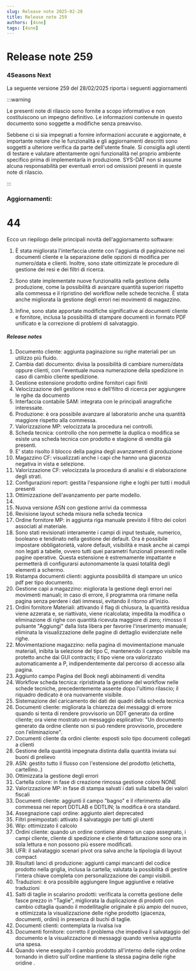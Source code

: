 ```yaml
---
slug: Release note 2025-02-28
title: Release note 259
authors: [4sne]
tags: [4sne]
---
```


# Release note 259

### 4Seasons Next

La seguente versione 259 del 28/02/2025 riporta i seguenti aggiornamenti

:::warning

Le presenti note di rilascio sono fornite a scopo informativo e non costituiscono un impegno definitivo. Le informazioni contenute in questo documento sono soggette a modifiche senza preavviso.

Sebbene ci si sia impegnati a fornire informazioni accurate e aggiornate, è importante notare che le funzionalità e gli aggiornamenti descritti sono soggetti a ulteriore verifica da parte dell'utente finale.  Si consiglia agli utenti di testare e valutare attentamente ogni funzionalità nel proprio ambiente specifico prima di implementarla in produzione.
SYS-DAT non si assume alcuna responsabilità per eventuali errori od omissioni presenti in queste note di rilascio.

:::


<!-- truncate -->

### Aggiornamenti:        

#  44

Ecco un riepilogo delle principali novità dell'aggiornamento software:

1. È stata migliorata l'interfaccia utente con l'aggiunta di paginazione nei documenti cliente e la separazione delle opzioni di modifica per numero/data e clienti. Inoltre, sono state ottimizzate le procedure di gestione dei resi e dei filtri di ricerca.

2. Sono state implementate nuove funzionalità nella gestione della produzione, come la possibilità di avanzare quantità superiori rispetto alla commessa e il ripristino del workflow nelle schede tecniche. È stata anche migliorata la gestione degli errori nei movimenti di magazzino.

3. Infine, sono state apportate modifiche significative ai documenti cliente e fornitore, inclusa la possibilità di stampare documenti in formato PDF unificato e la correzione di problemi di salvataggio.


##### Release notes

1. Documento cliente: aggiunta paginazione su righe materiali per un utilizzo più fluido. 
1. Cambia dati documento: divisa la possibilità di cambiare numero/data oppure clienti, con l'eventuale nuova numerazione della spedizione in caso di cambio cliente spedizione. 
1. Gestione estensione prodotto ordine fornitori capi finiti 
1. Velocizzazione dell gestione reso e dell'filtro di ricerca per aggiungere le rgihe da documento 
1. Interfaccia contabile SAM: integrata con le principali anagrafiche interessate. 
1. Produzione: è ora possibile avanzare al laboratorio anche una quantità maggiore rispetto alla commessa. 
1. Valorizzazione MP: velocizzata la procedura nei controlli. 
1. Scheda tecnica: controllo che non permette la duplica o modifica se esiste una scheda tecnica con prodotto e stagione di vendita già presenti.  
1. E' stato risolto il blocco della pagina degli avanzamenti di produzione 
1. Magazzino CF: visualizzati anche i capi che hanno una giacenza negativa in&nbsp;vista e selezione. 
1. Valorizzazione CF: velocizzata la procedura di analisi e di elaborazione degli strati. 
1. Configurazioni report: gestita l'espansione righe e loghi per tutti i moduli presenti 
1. Ottimizzazione dell'avanzamento per parte modello.&nbsp; 
1.   
1. Nuova versione ASN con gestione arrivi da commessa 
1. Revisione layout scheda misura nella scheda tecnica 
1. Ordine fornitore MP: in aggiunta riga manuale previsto il filtro dei colori associati al materiale. 
1. Sono stati revisionati interamente i campi di input testuale, numerico, booleano e tendinato nella gestione dei default. Ora è possibile impostare obbligatorietà, valore default, visibilità e mask anche ai campi non legati a tabelle, ovvero tutti quei parametri funzionali presenti nelle pagine operative. Questa estensione è estremamente impattante e permetterà di configurarsi autonomamente la quasi totalità degli elementi a schermo. 
1. Ristampa documenti clienti: aggiunta possibilità di stampare un unico pdf per tipo documento. 
1. Gestione capi a magazzino: migliorata la gestione degli errori nei movimenti manuali; in caso di errore, il programma ora rimane nella pagina senza perdere i dati immessi, evitando il ritorno all'inizio. 
1. Ordini fornitore Materiali: attivando il flag di chiusura, la quantità residua viene azzerata e, se riattivato, viene ricalcolata; impedita la modifica o eliminazione di righe con quantità ricevuta maggiore di zero; rimosso il pulsante &quot;Aggiungi&quot; dalla lista libera per favorire l'inserimento manuale; eliminata la visualizzazione delle pagine di dettaglio evidenziate nelle righe. 
1. Movimentazione magazzino: nella pagina di movimentazione manuale materiali, inibita la selezione del tipo C, mantenendo il campo visibile ma protetto anche dai GUI contracts; il tipo viene ora valorizzato automaticamente a P, indipendentemente dal percorso di accesso alla pagina.  
1. Aggiunto campo Pagina del Book negli abbinamenti di vendita 
1. Workflow scheda tecnica: ripristinata la gestione del workflow nelle schede tecniche, precedentemente assente dopo l'ultimo rilascio; il riquadro dedicato è ora nuovamente visibile. 
1. Sistemazione del caricamento dei dati dei quadri della scheda tecnica 
1. Documenti cliente: migliorata la chiarezza dei messaggi di errore quando si tenta di rendere provvisorio un DDT generato da ordine cliente; ora viene mostrato un messaggio esplicativo: &quot;Un documento generato da ordine cliente non si può rendere provvisorio, procedere con l'eliminazione&quot;. 
1. Documenti cliente da ordini cliente: esposti solo tipo documenti collegati a clienti 
1. Gestione della quantità impegnata distinta dalla quantità inviata sui buoni di prelievo 
1. ASN: gestito tutto il flusso con l'estensione del prodotto (etichetta, cartellino..) 
1. Ottimizzata la gestione degli errori 
1. Cartella colore: in fase di creazione rimossa gestione colore NONE 
1. Valorizzazione MP: in fase di stampa salvati i dati sulla tabella dei valori fiscali 
1. Documenti cliente: aggiunti il campo &quot;bagno&quot; e il riferimento alla commessa nei report DDTLAB e DDTLIN; la modifica è ora standard.  
1. Assegnazione capi ordine: aggiunto alert deprecated 
1. Filtri preimpostati: attivato il salvataggio per tutti gli utenti 
1. Wip: ottimizzato il calcolo 
1. Ordini cliente: quando un ordine contiene almeno un capo assegnato, i campi cliente, cliente di spedizione e cliente di fatturazione sono ora in sola lettura e non possono più essere modificati.  
1. UFR: il salvataggio scenari pivot ora salva anche la tipologia di layout compact 
1. Risultati lanci di produzione: aggiunti campi mancanti del codice prodotto nella griglia, inclusa la cartella; valutata la possibilità di gestire l'intera chiave completa con personalizzazione dei campi visibili.  
1. Traduzioni: è ora possibile aggiungere lingue aggiuntive e relative traduzioni  
1. Salti di taglie in scalarino prodotti: verificata la corretta gestione delle fasce prezzo in &quot;Taglie&quot;, migliorata la duplicazione di prodotti con cambio cdtaglia quando il modellitaglie originale è più ampio del nuovo, e ottimizzata la visualizzazione delle righe prodotto (giacenza, documenti, ordini) in presenza di buchi di taglie.  
1. Documenti clienti: contemplata la rivalsa iva 
1. Documenti fornitore: corretto il problema che impediva il salvataggio del documento e la visualizzazione di messaggi quando veniva aggiunta una spesa.  
1. Quando viene eseguito il cambio prodotto all'interno delle righe ordine tornando in dietro sull'ordine mantiene la stessa pagina delle righe oridine . 


